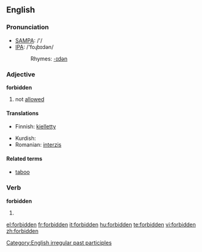 ==English==
{{wikipedia}}

===Pronunciation===

* [[w:SAMPA|SAMPA]]: /'/
* [[w:IPA|IPA]]: /'foɻbɪdən/
*:Rhymes: [[Rhymes:English:-ɪdən|-ɪdən]]

===Adjective===
'''forbidden'''

# not [[allowed]]

====Translations====
{{top}}
*Finnish: [[kielletty]]
{{mid}}
*Kurdish: {{KUchar|[[قه‌ده‌غه‌]]}}
*Romanian: [[interzis]]
{{bottom}}

====Related terms====
*[[taboo]]

===Verb===
'''forbidden'''
# {{past participle of|[[forbid]]}}

[[Category:English irregular past participles]]

[[el:forbidden]]
[[fr:forbidden]]
[[it:forbidden]]
[[hu:forbidden]]
[[te:forbidden]]
[[vi:forbidden]]
[[zh:forbidden]]